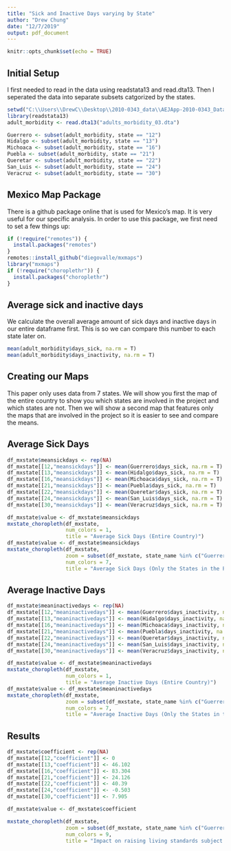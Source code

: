---
title: "Sick and Inactive Days varying by State"
author: "Drew Chung"
date: "12/7/2019"
output: pdf_document
---

```{r setup, include=FALSE}
knitr::opts_chunk$set(echo = TRUE)
```

## Initial Setup
I first needed to read in the data using readstata13 and read.dta13. Then I seperated the data into separate subsets catgorized by the states. 
```{r, warning=FALSE, message=FALSE}
setwd("C:\\Users\\DrewC\\Desktop\\2010-0343_data\\AEJApp-2010-0343_Data_and_Code")
library(readstata13)
adult_morbidity <- read.dta13("adults_morbidity_03.dta")

Guerrero <- subset(adult_morbidity, state == "12")
Hidalgo <- subset(adult_morbidity, state == "13")
Michoaca <- subset(adult_morbidity, state == "16")
Puebla <- subset(adult_morbidity, state == "21")
Queretar <- subset(adult_morbidity, state == "22")
San_Luis <- subset(adult_morbidity, state == "24")
Veracruz <- subset(adult_morbidity, state == "30")
```

## Mexico Map Package
There is a github package online that is used for Mexico's map. It is very useful for our specific analysis. In order to use this package, we first need to set a few things up:
```{r, warning=FALSE,message=FALSE}
if (!require("remotes")) {
  install.packages("remotes")
}
remotes::install_github("diegovalle/mxmaps")
library("mxmaps")
if (!require("choroplethr")) {
  install.packages("choroplethr")
}
```

## Average sick and inactive days
We calculate the overall average amount of sick days and inactive days in our entire dataframe first. This is so we can compare this number to each state later on. 

```{r}
mean(adult_morbidity$days_sick, na.rm = T)
mean(adult_morbidity$days_inactivity, na.rm = T)
```

## Creating our Maps
This paper only uses data from 7 states. We will show you first the map of the entire country to show you which states are involved in the project and which states are not. Then we will show a second map that features only the maps that are involved in the project so it is easier to see and compare the means. 

## Average Sick Days

```{r}
df_mxstate$meansickdays <- rep(NA)
df_mxstate[[12,"meansickdays"]] <- mean(Guerrero$days_sick, na.rm = T)
df_mxstate[[13,"meansickdays"]] <- mean(Hidalgo$days_sick, na.rm = T)
df_mxstate[[16,"meansickdays"]] <- mean(Michoaca$days_sick, na.rm = T)
df_mxstate[[21,"meansickdays"]] <- mean(Puebla$days_sick, na.rm = T)
df_mxstate[[22,"meansickdays"]] <- mean(Queretar$days_sick, na.rm = T)
df_mxstate[[24,"meansickdays"]] <- mean(San_Luis$days_sick, na.rm = T)
df_mxstate[[30,"meansickdays"]] <- mean(Veracruz$days_sick, na.rm = T)

df_mxstate$value <- df_mxstate$meansickdays
mxstate_choropleth(df_mxstate,
                   num_colors = 1,
                   title = "Average Sick Days (Entire Country)")
df_mxstate$value <- df_mxstate$meansickdays
mxstate_choropleth(df_mxstate,
                   zoom = subset(df_mxstate, state_name %in% c("Guerrero", "Hidalgo", "Michoacán", "Puebla", "Querétaro", "San Luis Potosí", "Veracruz"))$region,
                   num_colors = 7,
                   title = "Average Sick Days (Only the States in the Project)")
```

## Average Inactive Days
```{r}
df_mxstate$meaninactivedays <- rep(NA)
df_mxstate[[12,"meaninactivedays"]] <- mean(Guerrero$days_inactivity, na.rm = T)
df_mxstate[[13,"meaninactivedays"]] <- mean(Hidalgo$days_inactivity, na.rm = T)
df_mxstate[[16,"meaninactivedays"]] <- mean(Michoaca$days_inactivity, na.rm = T)
df_mxstate[[21,"meaninactivedays"]] <- mean(Puebla$days_inactivity, na.rm = T)
df_mxstate[[22,"meaninactivedays"]] <- mean(Queretar$days_inactivity, na.rm = T)
df_mxstate[[24,"meaninactivedays"]] <- mean(San_Luis$days_inactivity, na.rm = T)
df_mxstate[[30,"meaninactivedays"]] <- mean(Veracruz$days_inactivity, na.rm = T)

df_mxstate$value <- df_mxstate$meaninactivedays
mxstate_choropleth(df_mxstate,
                   num_colors = 1,
                   title = "Average Inactive Days (Entire Country)")
df_mxstate$value <- df_mxstate$meaninactivedays
mxstate_choropleth(df_mxstate,
                   zoom = subset(df_mxstate, state_name %in% c("Guerrero", "Hidalgo", "Michoacán", "Puebla", "Querétaro", "San Luis Potosí", "Veracruz"))$region,
                   num_colors = 7,
                   title = "Average Inactive Days (Only the States in the Project)")
```

## Results

```{r}
df_mxstate$coefficient <- rep(NA)
df_mxstate[[12,"coefficient"]] <- 0
df_mxstate[[13,"coefficient"]] <- 46.102
df_mxstate[[16,"coefficient"]] <- 83.304
df_mxstate[[21,"coefficient"]] <- 24.126
df_mxstate[[22,"coefficient"]] <- 40.39
df_mxstate[[24,"coefficient"]] <- -0.503
df_mxstate[[30,"coefficient"]] <- 7.905

df_mxstate$value <- df_mxstate$coefficient

mxstate_choropleth(df_mxstate,
                   zoom = subset(df_mxstate, state_name %in% c("Guerrero", "Hidalgo", "Michoacán", "Puebla", "Querétaro", "San Luis Potosí", "Veracruz"))$region,
                   num_colors = 9,
                   title = "Impact on raising living standards subject to States")
```